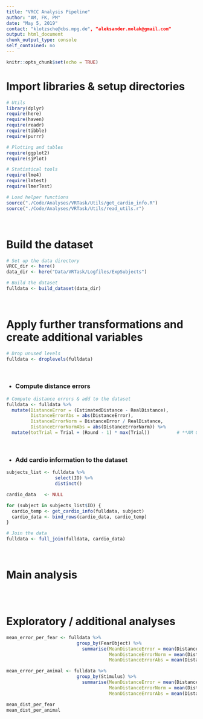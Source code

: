 ```yaml
---
title: "VRCC Analysis Pipeline"
author: "AM, FK, PM"
date: "May 5, 2019"
contact: "klotzsche@cbs.mpg.de", "aleksander.molak@gmail.com"
output: html_document
chunk_output_type: console
self_contained: no
---
```


```r
knitr::opts_chunk$set(echo = TRUE)
```

# Import libraries & setup directories

```r
# Utils
library(dplyr)
require(here)
require(haven)
require(readr)
require(tibble)
require(purrr)

# Plotting and tables
require(ggplot2)
require(sjPlot)

# Statistical tools
require(lme4)
require(lmtest)
require(lmerTest)

# Load helper functions
source("./Code/Analyses/VRTask/Utils/get_cardio_info.R")
source("./Code/Analyses/VRTask/Utils/read_utils.r")

```

<br>

# Build the dataset

```r
# Set up the data directory
VRCC_dir <- here()
data_dir <- here("Data/VRTask/Logfiles/ExpSubjects")

# Build the dataset
fulldata <- build_dataset(data_dir)

```

<br>

# Apply further transformations and create additional variables

```r
# Drop unused levels
fulldata <- droplevels(fulldata)

```

<br>

* ### Compute distance errors

```r
# Compute distance errors & add to the dataset
fulldata <- fulldata %>% 
  mutate(DistanceError = (EstimatedDistance - RealDistance),
         DistanceErrorAbs = abs(DistanceError),
         DistanceErrorNorm = DistanceError / RealDistance,
         DistanceErrorNormAbs = abs(DistanceErrorNorm)) %>% 
  mutate(totTrial = Trial + (Round - 1) * max(Trial))          # **AM 05-05-19**: What's that?

```

<br>

* ### Add cardio information to the dataset

```r
subjects_list <- fulldata %>%
                  select(ID) %>%
                  distinct()

cardio_data   <- NULL

for (subject in subjects_list$ID) {                               
  cardio_temp <- get_cardio_info(fulldata, subject)
  cardio_data <- bind_rows(cardio_data, cardio_temp)
}

# Join the data
fulldata <- full_join(fulldata, cardio_data)                 

```

<br>

# Main analysis

```r

```

<br>

# Exploratory / additional analyses

```r

mean_error_per_fear <- fulldata %>%
                          group_by(FearObject) %>%
                            summarise(MeanDistanceError = mean(DistanceError, na.rm=T),
                                      MeanDistanceErrorNorm = mean(DistanceErrorNorm, na.rm=T),
                                      MeanDistanceErrorAbs = mean(DistanceErrorAbs, na.rm=T))

mean_error_per_animal <- fulldata %>%
                          group_by(Stimulus) %>%
                            summarise(MeanDistanceError = mean(DistanceError, na.rm=T),
                                      MeanDistanceErrorNorm = mean(DistanceErrorNorm, na.rm=T),
                                      MeanDistanceErrorAbs = mean(DistanceErrorAbs, na.rm=T))

mean_dist_per_fear
mean_dist_per_animal
      
```

